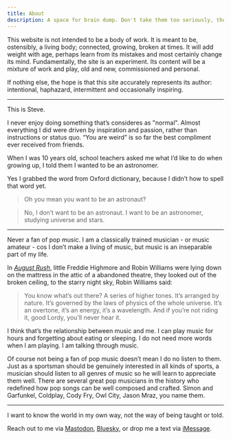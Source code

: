 ```yaml
---
title: About
description: A space for brain dump. Don't take them too seriously, though ideas are extremely fragile.
---
```


This website is not intended to be a body of work. It is meant to be, ostensibly, a living body; connected, growing, broken at times. It will add weight with age, perhaps learn from its mistakes and most certainly change its mind. Fundamentally, the site is an experiment. Its content will be a mixture of work and play, old and new, commissioned and personal. 


If nothing else, the hope is that this site accurately represents its author: intentional, haphazard, intermittent and occasionally inspiring.

***

This is Steve.

I never enjoy doing something that’s consideres as "normal". Almost everything I did were driven by inspiration and passion, rather than instructions or status quo. “You are weird” is so far the best compliment ever received from friends. 

When I was 10 years old, school teachers asked me what I’d like to do when growing up, I told them I wanted to be an astronomer. 

Yes I grabbed the word from Oxford dictionary, because I didn’t how to spell that word yet. 

> Oh you mean you want to be an astronaut? 

> No, I don’t want to be an astronaut. I want to be an astronomer, studying universe and stars.

***

Never a fan of pop music. I am a classically trained musician - or music amateur - cos I don’t make a living of music, but music is an inseparable part of my life. 

In *[August Rush](https://www.imdb.com/title/tt0426931)*, little Freddie Highmore and Robin Williams were lying down on the mattress in the attic of a abandoned theatre, they looked out of the broken ceiling, to the starry night sky, Robin Williams said: 

> You know what’s out there? A series of higher tones. It’s arranged by nature. It’s governed by the laws of physics of the whole universe. It’s an overtone, it’s an energy, it’s a wavelength. And if you’re not riding it, good Lordy, you’ll never hear it. 

I think that’s the relationship between music and me. I can play music for hours and forgetting about eating or sleeping. I do not need more words when I am playing. I am talking through music. 

Of course not being a fan of pop music doesn’t mean I do no listen to them. Just as a sportsman should be genuinely interested in all kinds of sports, a musician should listen to all genres of music so he will learn to appreciate them well. There are several great pop musicians in the history who redefined how pop songs can be well composed and crafted. Simon and Garfunkel, Coldplay, Cody Fry, Owl City, Jason Mraz, you name them. 

*** 

I want to know the world in my own way, not the way of being taught or told.

Reach out to me via <a rel="mastodon" href="https://c.im/@imwiththou">Mastodon</a>, <a rel="bluesky" href="https://bsky.app/profile/stevewang.bsky.social">Bluesky</a>, or drop me a text via [iMessage](sms:steve@imwiththou.com).